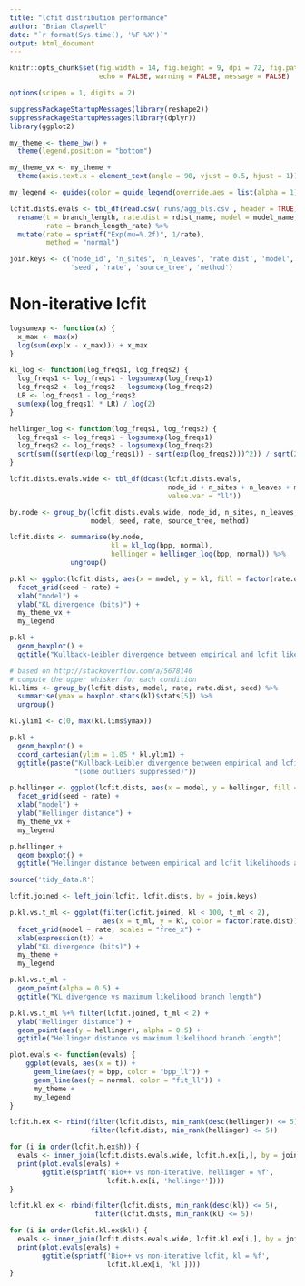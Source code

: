 ```yaml
---
title: "lcfit distribution performance"
author: "Brian Claywell"
date: "`r format(Sys.time(), '%F %X')`"
output: html_document
---
```


```r
knitr::opts_chunk$set(fig.width = 14, fig.height = 9, dpi = 72, fig.path='figures/',
                      echo = FALSE, warning = FALSE, message = FALSE)

options(scipen = 1, digits = 2)

suppressPackageStartupMessages(library(reshape2))
suppressPackageStartupMessages(library(dplyr))
library(ggplot2)

my_theme <- theme_bw() +
  theme(legend.position = "bottom")

my_theme_vx <- my_theme +
  theme(axis.text.x = element_text(angle = 90, vjust = 0.5, hjust = 1))

my_legend <- guides(color = guide_legend(override.aes = list(alpha = 1)))

lcfit.dists.evals <- tbl_df(read.csv('runs/agg_bls.csv', header = TRUE)) %>%
  rename(t = branch_length, rate.dist = rdist_name, model = model_name,
         rate = branch_length_rate) %>%
  mutate(rate = sprintf("Exp(mu=%.2f)", 1/rate),
         method = "normal")

join.keys <- c('node_id', 'n_sites', 'n_leaves', 'rate.dist', 'model',
               'seed', 'rate', 'source_tree', 'method')
```


# Non-iterative lcfit

```r
logsumexp <- function(x) {
  x_max <- max(x)
  log(sum(exp(x - x_max))) + x_max
}

kl_log <- function(log_freqs1, log_freqs2) {
  log_freqs1 <- log_freqs1 - logsumexp(log_freqs1)
  log_freqs2 <- log_freqs2 - logsumexp(log_freqs2)
  LR <- log_freqs1 - log_freqs2
  sum(exp(log_freqs1) * LR) / log(2)
}

hellinger_log <- function(log_freqs1, log_freqs2) {
  log_freqs1 <- log_freqs1 - logsumexp(log_freqs1)
  log_freqs2 <- log_freqs2 - logsumexp(log_freqs2)
  sqrt(sum((sqrt(exp(log_freqs1)) - sqrt(exp(log_freqs2)))^2)) / sqrt(2)
}

lcfit.dists.evals.wide <- tbl_df(dcast(lcfit.dists.evals,
                                       node_id + n_sites + n_leaves + model + seed + rate.dist + rate + source_tree + method + t ~ key, 
                                       value.var = "ll"))

by.node <- group_by(lcfit.dists.evals.wide, node_id, n_sites, n_leaves, rate.dist,
                    model, seed, rate, source_tree, method)

lcfit.dists <- summarise(by.node,
                         kl = kl_log(bpp, normal),
                         hellinger = hellinger_log(bpp, normal)) %>%
               ungroup()
```

```r
p.kl <- ggplot(lcfit.dists, aes(x = model, y = kl, fill = factor(rate.dist))) +
  facet_grid(seed ~ rate) +
  xlab("model") +
  ylab("KL divergence (bits)") +
  my_theme_vx +
  my_legend

p.kl +
  geom_boxplot() +
  ggtitle("Kullback-Leibler divergence between empirical and lcfit likelihoods at sampled branch lengths")

# based on http://stackoverflow.com/a/5678146
# compute the upper whisker for each condition
kl.lims <- group_by(lcfit.dists, model, rate, rate.dist, seed) %>%
  summarise(ymax = boxplot.stats(kl)$stats[5]) %>%
  ungroup()

kl.ylim1 <- c(0, max(kl.lims$ymax))

p.kl +
  geom_boxplot() +
  coord_cartesian(ylim = 1.05 * kl.ylim1) +
  ggtitle(paste("Kullback-Leibler divergence between empirical and lcfit likelihoods at sampled branch lengths\n",
                "(some outliers suppressed)"))
```

```r
p.hellinger <- ggplot(lcfit.dists, aes(x = model, y = hellinger, fill = factor(rate.dist))) +
  facet_grid(seed ~ rate) +
  xlab("model") +
  ylab("Hellinger distance") +
  my_theme_vx +
  my_legend

p.hellinger +
  geom_boxplot() +
  ggtitle("Hellinger distance between empirical and lcfit likelihoods at sampled branch lengths")
```

```r

source('tidy_data.R')

lcfit.joined <- left_join(lcfit, lcfit.dists, by = join.keys)
```

```r

p.kl.vs.t_ml <- ggplot(filter(lcfit.joined, kl < 100, t_ml < 2),
                       aes(x = t_ml, y = kl, color = factor(rate.dist))) +
  facet_grid(model ~ rate, scales = "free_x") +
  xlab(expression(t)) +
  ylab("KL divergence (bits)") +
  my_theme +
  my_legend

p.kl.vs.t_ml +
  geom_point(alpha = 0.5) +
  ggtitle("KL divergence vs maximum likelihood branch length")
```

```r
p.kl.vs.t_ml %+% filter(lcfit.joined, t_ml < 2) +
  ylab("Hellinger distance") +
  geom_point(aes(y = hellinger), alpha = 0.5) +
  ggtitle("Hellinger distance vs maximum likelihood branch length")
```

```r
plot.evals <- function(evals) {
    ggplot(evals, aes(x = t)) +
      geom_line(aes(y = bpp, color = "bpp_ll")) +
      geom_line(aes(y = normal, color = "fit_ll")) +
      my_theme +
      my_legend
}
```

```r

lcfit.h.ex <- rbind(filter(lcfit.dists, min_rank(desc(hellinger)) <= 5),
                    filter(lcfit.dists, min_rank(hellinger) <= 5))

for (i in order(lcfit.h.ex$h)) {
  evals <- inner_join(lcfit.dists.evals.wide, lcfit.h.ex[i,], by = join.keys)
  print(plot.evals(evals) +
        ggtitle(sprintf('Bio++ vs non-iterative, hellinger = %f',
                        lcfit.h.ex[i, 'hellinger'])))
}
```

```r
lcfit.kl.ex <- rbind(filter(lcfit.dists, min_rank(desc(kl)) <= 5),
                     filter(lcfit.dists, min_rank(kl) <= 5))

for (i in order(lcfit.kl.ex$kl)) {
  evals <- inner_join(lcfit.dists.evals.wide, lcfit.kl.ex[i,], by = join.keys)
  print(plot.evals(evals) +
        ggtitle(sprintf('Bio++ vs non-iterative lcfit, kl = %f',
                        lcfit.kl.ex[i, 'kl'])))
}
```
